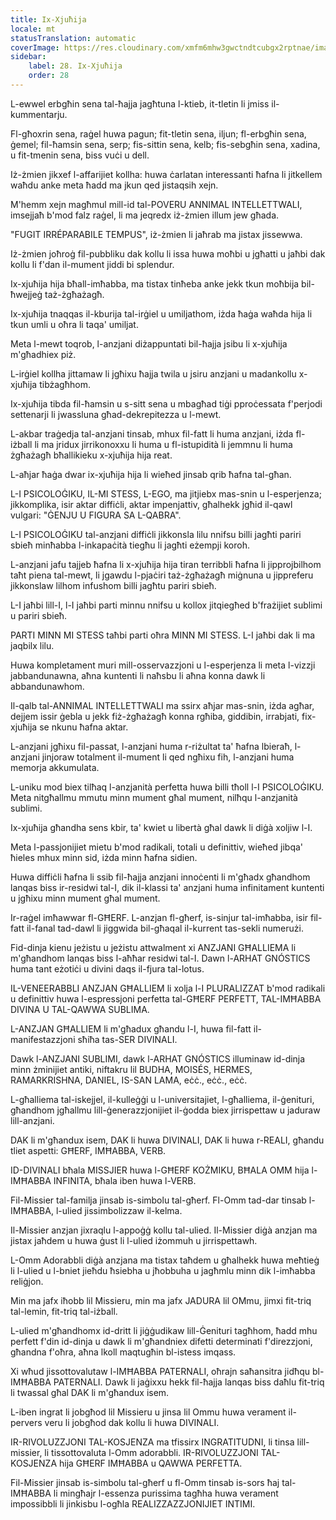 ```yaml
---
title: Ix-Xjuħija
locale: mt
statusTranslation: automatic
coverImage: https://res.cloudinary.com/xmfm6mhw3gwctndtcubgx2rptnae/image/upload/v1740337243/small_cover_educacion_fundamental_a051170f1c.webp
sidebar:
    label: 28. Ix-Xjuħija
    order: 28
---
```

L-ewwel erbgħin sena tal-ħajja jagħtuna l-ktieb, it-tletin li jmiss il-kummentarju.

Fl-għoxrin sena, raġel huwa pagun; fit-tletin sena, iljun; fl-erbgħin sena, ġemel; fil-ħamsin sena, serp; fis-sittin sena, kelb; fis-sebgħin sena, xadina, u fit-tmenin sena, biss vuċi u dell.

Iż-żmien jikxef l-affarijiet kollha: huwa ċarlatan interessanti ħafna li jitkellem waħdu anke meta ħadd ma jkun qed jistaqsih xejn.

M'hemm xejn magħmul mill-id tal-POVERU ANNIMAL INTELLETTWALI, imsejjaħ b'mod falz raġel, li ma jeqredx iż-żmien illum jew għada.

"FUGIT IRRÉPARABILE TEMPUS", iż-żmien li jaħrab ma jistax jissewwa.

Iż-żmien joħroġ fil-pubbliku dak kollu li issa huwa moħbi u jgħatti u jaħbi dak kollu li f'dan il-mument jiddi bi splendur.

Ix-xjuħija hija bħall-imħabba, ma tistax tinħeba anke jekk tkun moħbija bil-ħwejjeġ taż-żgħażagħ.

Ix-xjuħija tnaqqas il-kburija tal-irġiel u umiljathom, iżda ħaġa waħda hija li tkun umli u oħra li taqa' umiljat.

Meta l-mewt toqrob, l-anzjani diżappuntati bil-ħajja jsibu li x-xjuħija m'għadhiex piż.

L-irġiel kollha jittamaw li jgħixu ħajja twila u jsiru anzjani u madankollu x-xjuħija tibżagħhom.

Ix-xjuħija tibda fil-ħamsin u s-sitt sena u mbagħad tiġi pproċessata f'perjodi settenarji li jwassluna għad-dekrepitezza u l-mewt.

L-akbar traġedja tal-anzjani tinsab, mhux fil-fatt li huma anzjani, iżda fl-iżball li ma jridux jirrikonoxxu li huma u fl-istupidità li jemmnu li huma żgħażagħ bħallikieku x-xjuħija hija reat.

L-aħjar ħaġa dwar ix-xjuħija hija li wieħed jinsab qrib ħafna tal-għan.

L-I PSICOLOĠIKU, IL-MI STESS, L-EGO, ma jitjiebx mas-snin u l-esperjenza; jikkomplika, isir aktar diffiċli, aktar impenjattiv, għalhekk jgħid il-qawl vulgari: "ĠENJU U FIGURA SA L-QABRA".

L-I PSICOLOĠIKU tal-anzjani diffiċli jikkonsla lilu nnifsu billi jagħti pariri sbieħ minħabba l-inkapaċità tiegħu li jagħti eżempji koroh.

L-anzjani jafu tajjeb ħafna li x-xjuħija hija tiran terribbli ħafna li jipprojbilhom taħt piena tal-mewt, li jgawdu l-pjaċiri taż-żgħażagħ miġnuna u jippreferu jikkonslaw lilhom infushom billi jagħtu pariri sbieħ.

L-I jaħbi lill-I, l-I jaħbi parti minnu nnifsu u kollox jitqiegħed b'frażijiet sublimi u pariri sbieħ.

PARTI MINN MI STESS taħbi parti oħra MINN MI STESS. L-I jaħbi dak li ma jaqbilx lilu.

Huwa kompletament muri mill-osservazzjoni u l-esperjenza li meta l-vizzji jabbandunawna, aħna kuntenti li naħsbu li aħna konna dawk li abbandunawhom.

Il-qalb tal-ANNIMAL INTELLETTWALI ma ssirx aħjar mas-snin, iżda agħar, dejjem issir ġebla u jekk fiż-żgħażagħ konna rgħiba, giddibin, irrabjati, fix-xjuħija se nkunu ħafna aktar.

L-anzjani jgħixu fil-passat, l-anzjani huma r-riżultat ta' ħafna lbieraħ, l-anzjani jinjoraw totalment il-mument li qed ngħixu fih, l-anzjani huma memorja akkumulata.

L-uniku mod biex tilħaq l-anzjanità perfetta huwa billi tħoll l-I PSICOLOĠIKU. Meta nitgħallmu mmutu minn mument għal mument, nilħqu l-anzjanità sublimi.

Ix-xjuħija għandha sens kbir, ta' kwiet u libertà għal dawk li diġà xoljiw l-I.

Meta l-passjonijiet mietu b'mod radikali, totali u definittiv, wieħed jibqa' ħieles mhux minn sid, iżda minn ħafna sidien.

Huwa diffiċli ħafna li ssib fil-ħajja anzjani innoċenti li m'għadx għandhom lanqas biss ir-residwi tal-I, dik il-klassi ta' anzjani huma infinitament kuntenti u jgħixu minn mument għal mument.

Ir-raġel imħawwar fl-GĦERF. L-anzjan fl-għerf, is-sinjur tal-imħabba, isir fil-fatt il-fanal tad-dawl li jiggwida bil-għaqal il-kurrent tas-sekli numerużi.

Fid-dinja kienu jeżistu u jeżistu attwalment xi ANZJANI GĦALLIEMA li m'għandhom lanqas biss l-aħħar residwi tal-I. Dawn l-ARHAT GNÓSTICS huma tant eżotiċi u divini daqs il-fjura tal-lotus.

IL-VENEERABBLI ANZJAN GĦALLIEM li xolja l-I PLURALIZZAT b'mod radikali u definittiv huwa l-espressjoni perfetta tal-GĦERF PERFETT, TAL-IMĦABBA DIVINA U TAL-QAWWA SUBLIMA.

L-ANZJAN GĦALLIEM li m'għadux għandu l-I, huwa fil-fatt il-manifestazzjoni sħiħa tas-SER DIVINALI.

Dawk l-ANZJANI SUBLIMI, dawk l-ARHAT GNÓSTICS illuminaw id-dinja minn żminijiet antiki, niftakru lil BUDHA, MOISÉS, HERMES, RAMARKRISHNA, DANIEL, IS-SAN LAMA, eċċ., eċċ., eċċ.

L-għalliema tal-iskejjel, il-kulleġġi u l-universitajiet, l-għalliema, il-ġenituri, għandhom jgħallmu lill-ġenerazzjonijiet il-ġodda biex jirrispettaw u jaduraw lill-anzjani.

DAK li m'għandux isem, DAK li huwa DIVINALI, DAK li huwa r-REALI, għandu tliet aspetti: GĦERF, IMĦABBA, VERB.

ID-DIVINALI bħala MISSJIER huwa l-GĦERF KOŻMIKU, BĦALA OMM hija l-IMĦABBA INFINITA, bħala iben huwa l-VERB.

Fil-Missier tal-familja jinsab is-simbolu tal-għerf. Fl-Omm tad-dar tinsab l-IMĦABBA, l-ulied jissimbolizzaw il-kelma.

Il-Missier anzjan jixraqlu l-appoġġ kollu tal-ulied. Il-Missier diġà anzjan ma jistax jaħdem u huwa ġust li l-ulied iżommuh u jirrispettawh.

L-Omm Adorabbli diġà anzjana ma tistax taħdem u għalhekk huwa meħtieġ li l-ulied u l-bniet jieħdu ħsiebha u jħobbuha u jagħmlu minn dik l-imħabba reliġjon.

Min ma jafx iħobb lil Missieru, min ma jafx JADURA lil OMmu, jimxi fit-triq tal-lemin, fit-triq tal-iżball.

L-ulied m'għandhomx id-dritt li jiġġudikaw lill-Ġenituri tagħhom, ħadd mhu perfett f'din id-dinja u dawk li m'għandniex difetti determinati f'direzzjoni, għandna f'oħra, aħna lkoll maqtugħin bl-istess imqass.

Xi wħud jissottovalutaw l-IMĦABBA PATERNALI, oħrajn saħansitra jidħqu bl-IMĦABBA PATERNALI. Dawk li jaġixxu hekk fil-ħajja lanqas biss daħlu fit-triq li twassal għal DAK li m'għandux isem.

L-iben ingrat li jobgħod lil Missieru u jinsa lil Ommu huwa verament il-pervers veru li jobgħod dak kollu li huwa DIVINALI.

IR-RIVOLUZZJONI TAL-KOSJENZA ma tfissirx INGRATITUDNI, li tinsa lill-missier, li tissottovaluta l-Omm adorabbli. IR-RIVOLUZZJONI TAL-KOSJENZA hija GĦERF IMĦABBA u QAWWA PERFETTA.

Fil-Missier jinsab is-simbolu tal-għerf u fl-Omm tinsab is-sors ħaj tal-IMĦABBA li mingħajr l-essenza purissima tagħha huwa verament impossibbli li jinkisbu l-ogħla REALIZZAZZJONIJIET INTIMI.

